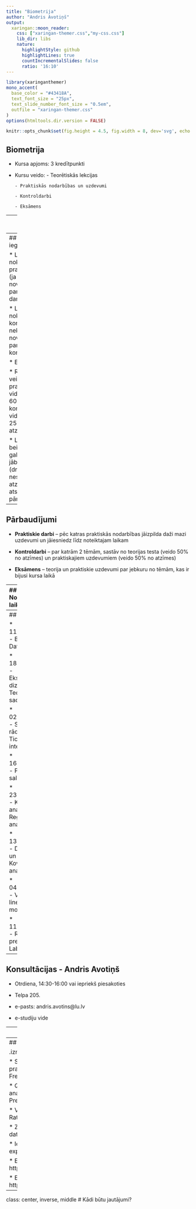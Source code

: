 ```yaml
---
title: "Biometrija"
author: "Andris Avotiņš"
output:
  xaringan::moon_reader:
    css: ["xaringan-themer.css","my-css.css"]
    lib_dir: libs
    nature:
      highlightStyle: github
      highlightLines: true
      countIncrementalSlides: false
      ratio: '16:10'
---
```

```r
library(xaringanthemer)
mono_accent(
  base_color = "#43418A",
  text_font_size = "25px",
  text_slide_number_font_size = "0.5em",
  outfile = "xaringan-themer.css"
)
options(htmltools.dir.version = FALSE)
```
```r
knitr::opts_chunk$set(fig.height = 4.5, fig.width = 8, dev='svg', echo = TRUE, message = FALSE, warning = FALSE)
```


## Biometrija

* Kursa apjoms: 3 kredītpunkti

* Kursu veido:
      - Teorētiskās lekcijas
      
      - Praktiskās nodarbības un uzdevumi
      
      - Kontroldarbi
      
      - Eksāmens

---
## Kursa formāts

* Kontaktlekcijas

* e-kurss

* Visi uzdevumi un kontroldarbi iesniedzami e-studiju vidē

---
## Vērtējuma iegūšana

* Laicīgi nokārtoti visi praktiskie darbi (ja nekārto, tad
novērtējums ir 0 par attiecīgo darbu)

* Laicīgi nokārtoti visi kontroldarbi (ja nekārto, tad novērtējums
ir 0 par attiecīgo kontroldarbu)

* Eksāmens

* Rezultāts veidojas kā 15% praktisko darbu vidējā atzīme, 60%
kontroldarbu vidējā atzīme un 25% eksāmena atzīme

* Lai sekmīgu beigtu kursu, gala atzīmei ir jābūt sekmīgai (drīkst būt nesekmīga atzīme kādā no atsevišķiem pārbaudījumiem)

---
## Pārbaudījumi

* **Praktiskie darbi** – pēc katras praktiskās nodarbības jāizpilda daži mazi uzdevumi un jāiesniedz līdz
noteiktajam laikam

* **Kontroldarbi** – par katrām 2 tēmām, sastāv no teorijas testa
(veido 50% no atzīmes) un praktiskajiem uzdevumiem (veido
50% no atzīmes)

* **Eksāmens** – teorija un praktiskie uzdevumi par jebkuru no
tēmām, kas ir bijusi kursa laikā

---
## Nodarbību laiki

* Lekcijas

   Pirmdiena, 8.30 - 10.00 (kopā 8 lekcijas)
  
* Praktiskās nodarbības/darbi (sākot ar 11. 09.2023.)
  1. grupa: Pirmdiena, 12.30 - 14.00
  
  2. grupa: Pirmdiena, 14.30 - 16.00
  
  3. grupa: Otrdiena, 12.30 - 14.00
  
  4. grupa: Otrdiena, 14.30 - 16.00

.defin[
Citas grupas laikā var ierasties tikai iepriekš saskaņojot ar pasniedzēju!
]

---
## Lekcijas

* 11.09.2022. - Biometrija. Dati.

* 18.09.2022. - Eksperimentu dizains. Teorētiskie sadalījumi

* 02.10.2022. - Statistiskie rādītāji un Ticamības intervāli

* 16.10.2022. - Paraugkopu salīdzināšana

* 23.10.2022. - Korelācijas analīze un Regresijas analīze

* 13.11.2022. - Dispersijas un Kovariācijas analīze

* 04.12.2022. - Vispārējie lineārie modeļi

* 11.12.2022. - Rezultātu prezentēšana. Labs attēls



---
## Konsultācijas - Andris Avotiņš

* Otrdiena, 14:30-16:00 vai iepriekš piesakoties

* Telpa 205.

* e-pasts: andris.avotins@lu.lv

* e-studiju vide


---
## Kursa materiāli

* e-studiju vidē:

      * Prezentācijas

      * Datu faili

      * Kodu faili

---
## Literatūra

.izm75[
* Liepa I., 1974. Biometrija.

* Sokal R.R., Rohlf, F.J. 1995. Biometry: the principles and practice of statistics in biological research. New Yourk, W.H. Freeman and Company, 887 pp 

* Quinn G.P., Keough M.J., 2002. Experimental design and data analysis for biologists. Cambridge, UK, Cambridge University Press 537 pp.

* Verzani, J., 2005. Using R for introductory statistics. Boca Raton : Chapman & Hall/CRC 414 pp.

* Zuur, A.F., Ieno, E.N., Smith, G.M., 2007. Analysing ecological data. Springer, 672 p.

* Ieno, E.N., Zuur, A.F., 2015. A beginner’s guide to data exploration and visualization with R. Highland Statistics, 164 p

* Elferts, D., 2016. Praktiskā biometrija. Pieejama
http://delferts.github.io/gramatas/praktiska_biometrija/index.html

* Elferts, D., 2016. ggplot2 grafiskā sistēma. Pieejama http://delferts.github.io/gramatas/ggplot2_gramata/index.html
]

---
class: center, inverse, middle
# Kādi būtu jautājumi?